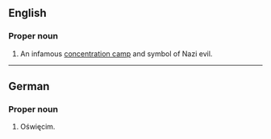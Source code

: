 ==English==

===Proper noun===
{{en-proper noun}}

# An infamous [[concentration camp]] and symbol of Nazi evil.

----

==German==

===Proper noun===
{{infl|de|proper noun}}

# Oświęcim.

{{wikipedia}}